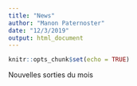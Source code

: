 ```yaml
---
title: "News"
author: "Manon Paternoster"
date: "12/3/2019"
output: html_document
---
```


```r
knitr::opts_chunk$set(echo = TRUE)
```

Nouvelles sorties du mois
